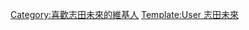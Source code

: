 {{Userbox
  |border-c = #4682b4
  |border-s = 1
  |id-c     = #4682b4
  |id-s     = 12
  |id-fc    = black
  |info-c   = #649ac8
  |info-s   = 10
  |info-fc  = white
  |id       = [[志田未来|<span style="color:#ffc0cb;">志田<br>未来</span>]]
  |info     = 這個用戶是'''[[志田未来|<span style="color:white;">志田未来</span>]]'''的影迷。
}}

<includeonly>[[Category:喜歡志田未來的維基人]]</includeonly>
<noinclude>
[[Category:藝人用戶框模板|Template:User 志田未來]]
</noinclude>